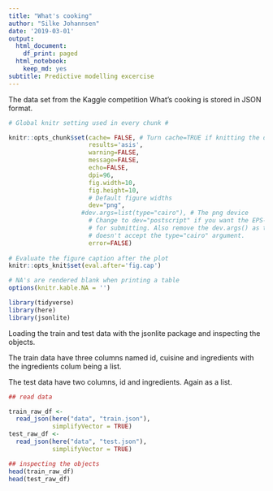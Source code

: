 ```yaml
---
title: "What's cooking"
author: "Silke Johannsen"
date: '2019-03-01'
output:
  html_document:
    df_print: paged
  html_notebook:
    keep_md: yes
subtitle: Predictive modelling excercise
---
```


The data set from the Kaggle competition What's cooking is stored in JSON format. 

```r

# Global knitr setting used in every chunk #

knitr::opts_chunk$set(cache= FALSE, # Turn cache=TRUE if knitting the document is too slow
                      results='asis',
                      warning=FALSE,
                      message=FALSE,
                      echo=FALSE,
                      dpi=96,
                      fig.width=10,
                      fig.height=10, 
                      # Default figure widths
                      dev="png",
                    #dev.args=list(type="cairo"), # The png device
                      # Change to dev="postscript" if you want the EPS-files
                      # for submitting. Also remove the dev.args() as the postscript
                      # doesn't accept the type="cairo" argument.
                      error=FALSE)
 
# Evaluate the figure caption after the plot
knitr::opts_knit$set(eval.after='fig.cap')

# NA's are rendered blank when printing a table
options(knitr.kable.NA = '')

```


```r

library(tidyverse)
library(here)
library(jsonlite)

```

Loading the train and test data with the jsonlite package and inspecting the objects.

The train data have three columns named id, cuisine and ingredients with the ingredients colum being a list.

The test data have two columns, id and ingredients. Again as a list.

```r

## read data

train_raw_df <- 
  read_json(here("data", "train.json"),
            simplifyVector = TRUE)
test_raw_df <- 
  read_json(here("data", "test.json"),
            simplifyVector = TRUE)

## inspecting the objects
head(train_raw_df)
head(test_raw_df)

```




